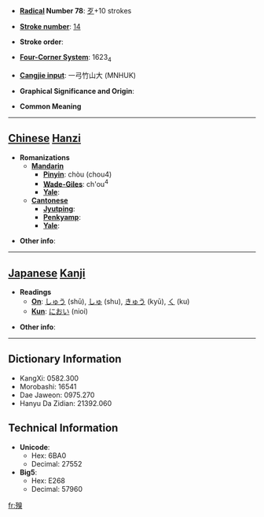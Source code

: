 * '''[[Wiktionary:Chinese radical index| Radical]] Number 78''': [[Wiktionary:Chinese radical index 歹|歹]]+10 strokes

* '''[[Wiktionary:Chinese total strokes index|Stroke number]]''': [[Wiktionary:Chinese total strokes index 14|14]]

* '''Stroke order''': 

* '''[[Wiktionary:Chinese four corner index|Four-Corner System]]''': 1623<sub>4</sub>

* '''[[Wiktionary:Chinese Cangjie index|Cangjie input]]''': 一弓竹山大 (MNHUK)

* '''Graphical Significance and Origin''': 

* '''Common Meaning'''

----

== [[Chinese]] [[Hanzi]] ==

* '''Romanizations'''
** '''[[Mandarin]]'''
*** '''[[Pinyin]]''': chòu (chou4)
*** '''[[Wade-Giles]]''': ch'ou<sup>4</sup>
*** '''[[Yale]]''': 
** '''[[Cantonese]]'''
*** '''[[Jyutping]]''':
*** '''[[Penkyamp]]''': 
*** '''[[Yale]]''': 

* '''Other info''': 

----

== [[Japanese]] [[Kanji]] ==

* '''Readings'''
** '''[[On]]''': [[しゅう]] (shū), [[しゅ]] (shu), [[きゅう]] (kyū), [[く]] (ku)
** '''[[Kun]]''': [[におい]] (nioi)

* '''Other info''':  

----

== Dictionary Information ==

* KangXi: 0582.300
* Morobashi: 16541
* Dae Jaweon: 0975.270
* Hanyu Da Zidian: 21392.060

== Technical Information ==

* '''Unicode''':
** Hex: 6BA0
** Decimal: 27552
* '''Big5''':
** Hex: E268
** Decimal: 57960

[[fr:殠]]
